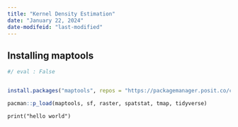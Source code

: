 ```yaml
---
title: "Kernel Density Estimation"
date: "January 22, 2024"
date-modifeid: "last-modified"
---
```


## Installing maptools

```r
#/ eval : False


install.packages("maptools", repos = "https://packagemanager.posit.co/cran/2023-10-13")
```

```r
pacman::p_load(maptools, sf, raster, spatstat, tmap, tidyverse)
```

```p
print("hello world")
```